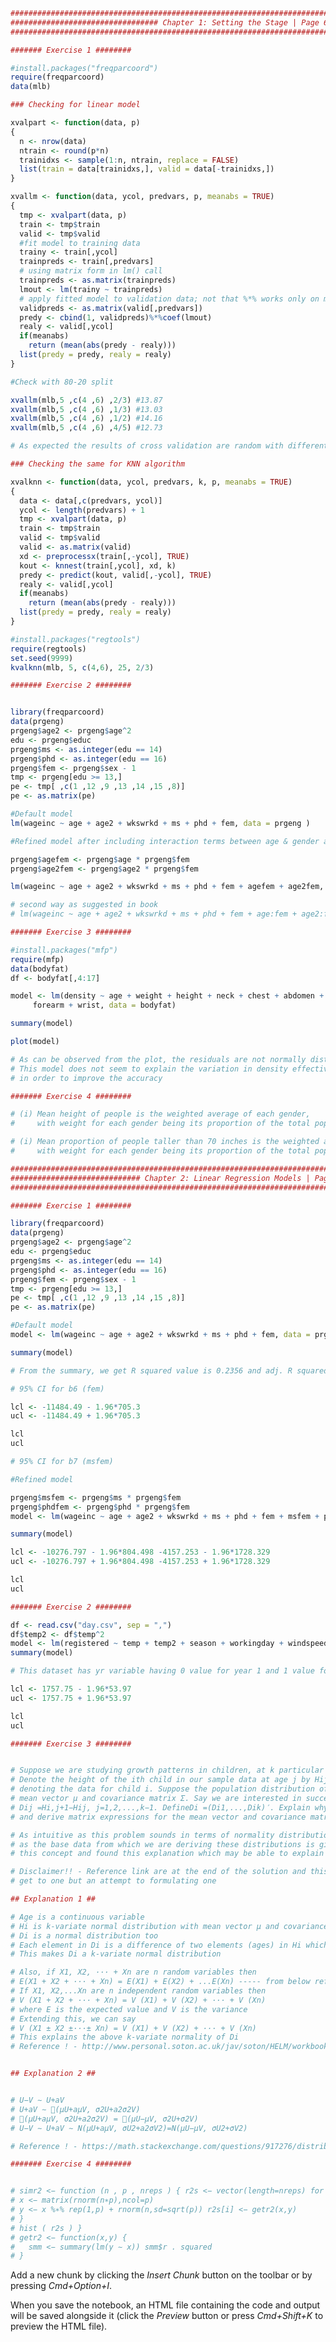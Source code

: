 
```r
##########################################################################################################
################################# Chapter 1: Setting the Stage | Page 61 #################################
##########################################################################################################

####### Exercise 1 ########
```

```r
#install.packages("freqparcoord")
require(freqparcoord)
data(mlb)
```

```r
### Checking for linear model

xvalpart <- function(data, p)
{
  n <- nrow(data)
  ntrain <- round(p*n)
  trainidxs <- sample(1:n, ntrain, replace = FALSE)
  list(train = data[trainidxs,], valid = data[-trainidxs,])
}
```

```r
xvallm <- function(data, ycol, predvars, p, meanabs = TRUE)
{
  tmp <- xvalpart(data, p)
  train <- tmp$train
  valid <- tmp$valid
  #fit model to training data
  trainy <- train[,ycol]
  trainpreds <- train[,predvars]
  # using matrix form in lm() call
  trainpreds <- as.matrix(trainpreds)
  lmout <- lm(trainy ~ trainpreds)
  # apply fitted model to validation data; not that %*% works only on matrices, not data frames
  validpreds <- as.matrix(valid[,predvars])
  predy <- cbind(1, validpreds)%*%coef(lmout)
  realy <- valid[,ycol]
  if(meanabs)
    return (mean(abs(predy - realy)))
  list(predy = predy, realy = realy)
}

```

```r
#Check with 80-20 split

xvallm(mlb,5 ,c(4 ,6) ,2/3) #13.87
xvallm(mlb,5 ,c(4 ,6) ,1/3) #13.03
xvallm(mlb,5 ,c(4 ,6) ,1/2) #14.16
xvallm(mlb,5 ,c(4 ,6) ,4/5) #12.73

# As expected the results of cross validation are random with different split.
```

```r
### Checking the same for KNN algorithm 

xvalknn <- function(data, ycol, predvars, k, p, meanabs = TRUE)
{
  data <- data[,c(predvars, ycol)]
  ycol <- length(predvars) + 1
  tmp <- xvalpart(data, p)
  train <- tmp$train
  valid <- tmp$valid
  valid <- as.matrix(valid)
  xd <- preprocessx(train[,-ycol], TRUE)
  kout <- knnest(train[,ycol], xd, k)
  predy <- predict(kout, valid[,-ycol], TRUE)
  realy <- valid[,ycol]
  if(meanabs)
    return (mean(abs(predy - realy)))
  list(predy = predy, realy = realy)
}
```

```r
#install.packages("regtools")
require(regtools)
set.seed(9999)
kvalknn(mlb, 5, c(4,6), 25, 2/3)
```

```r
####### Exercise 2 ########


library(freqparcoord)
data(prgeng)
prgeng$age2 <- prgeng$age^2
edu <- prgeng$educ
prgeng$ms <- as.integer(edu == 14)
prgeng$phd <- as.integer(edu == 16)
prgeng$fem <- prgeng$sex - 1
tmp <- prgeng[edu >= 13,]
pe <- tmp[ ,c(1 ,12 ,9 ,13 ,14 ,15 ,8)]
pe <- as.matrix(pe)

```

```r
#Default model
lm(wageinc ~ age + age2 + wkswrkd + ms + phd + fem, data = prgeng )
```

```r
#Refined model after including interaction terms between age & gender and age^2 & gender

prgeng$agefem <- prgeng$age * prgeng$fem
prgeng$age2fem <- prgeng$age2 * prgeng$fem

lm(wageinc ~ age + age2 + wkswrkd + ms + phd + fem + agefem + age2fem, data = prgeng )

# second way as suggested in book
# lm(wageinc ~ age + age2 + wkswrkd + ms + phd + fem + age:fem + age2:fem, data = prgeng )
```

```r
####### Exercise 3 ########

#install.packages("mfp")
require(mfp)
data(bodyfat)
df <- bodyfat[,4:17]
```

```r
model <- lm(density ~ age + weight + height + neck + chest + abdomen + hip + thigh + knee + ankle + biceps + 
     forearm + wrist, data = bodyfat)

summary(model)
```

```r
plot(model)
```

```r
# As can be observed from the plot, the residuals are not normally distributed. 
# This model does not seem to explain the variation in density effectively and needs to be refined 
# in order to improve the accuracy
```

```r
####### Exercise 4 ########

# (i) Mean height of people is the weighted average of each gender, 
#     with weight for each gender being its proportion of the total population

# (i) Mean proportion of people taller than 70 inches is the weighted average of each gender, 
#     with weight for each gender being its proportion of the total population taller than 70 inches
```

```r
##########################################################################################################
############################# Chapter 2: Linear Regression Models | Page 120 #############################
##########################################################################################################

####### Exercise 1 ########

library(freqparcoord)
data(prgeng)
prgeng$age2 <- prgeng$age^2
edu <- prgeng$educ
prgeng$ms <- as.integer(edu == 14)
prgeng$phd <- as.integer(edu == 16)
prgeng$fem <- prgeng$sex - 1
tmp <- prgeng[edu >= 13,]
pe <- tmp[ ,c(1 ,12 ,9 ,13 ,14 ,15 ,8)]
pe <- as.matrix(pe)
```

```r
#Default model
model <- lm(wageinc ~ age + age2 + wkswrkd + ms + phd + fem, data = prgeng )

summary(model)

# From the summary, we get R squared value is 0.2356 and adj. R squared value is 0.2354

```

```r
# 95% CI for b6 (fem)

lcl <- -11484.49 - 1.96*705.3
ucl <- -11484.49 + 1.96*705.3

lcl
ucl
```

```r
# 95% CI for b7 (msfem)

#Refined model

prgeng$msfem <- prgeng$ms * prgeng$fem
prgeng$phdfem <- prgeng$phd * prgeng$fem
model <- lm(wageinc ~ age + age2 + wkswrkd + ms + phd + fem + msfem + phdfem, data = prgeng )

summary(model)
```

```r
lcl <- -10276.797 - 1.96*804.498 -4157.253 - 1.96*1728.329
ucl <- -10276.797 + 1.96*804.498 -4157.253 + 1.96*1728.329

lcl
ucl
```

```r
####### Exercise 2 ########

df <- read.csv("day.csv", sep = ",")
df$temp2 <- df$temp^2
model <- lm(registered ~ temp + temp2 + season + workingday + windspeed + yr, data = df)
summary(model)

```

```r
# This dataset has yr variable having 0 value for year 1 and 1 value for year 2. Based on this 95% CI is

lcl <- 1757.75 - 1.96*53.97
ucl <- 1757.75 + 1.96*53.97

lcl
ucl
```

```r
####### Exercise 3 ########


# Suppose we are studying growth patterns in children, at k particular ages. 
# Denote the height of the ith child in our sample data at age j by Hij, with Hi = (Hi1,...,Hik)′ 
# denoting the data for child i. Suppose the population distribution of each Hi is k-variate normal with 
# mean vector μ and covariance matrix Σ. Say we are interested in successive differences in heights,
# Dij =Hi,j+1−Hij, j=1,2,...,k−1. DefineDi =(Di1,...,Dik)′. Explain why each Di is (k−1)-variate normal, 
# and derive matrix expressions for the mean vector and covariance matrices.

# As intuitive as this problem sounds in terms of normality distribution. How it should flow automatically 
# as the base data from which we are deriving these distributions is given as normal. I deep dived into 
# this concept and found this explanation which may be able to explain and help with the required derivation

# Disclaimer!! - Reference link are at the end of the solution and this is not an exact derivation since I could
# get to one but an attempt to formulating one

## Explanation 1 ##

# Age is a continuous variable
# Hi is k-variate normal distribution with mean vector μ and covariance matrix Σ 
# Di is a normal distribution too 
# Each element in Di is a difference of two elements (ages) in Hi which makes the total no of elements in Di as k-1
# This makes Di a k-variate normal distribution

# Also, if X1, X2, ··· + Xn are n random variables then
# E(X1 + X2 + ··· + Xn) = E(X1) + E(X2) + ...E(Xn) ----- from below reference
# If X1, X2,...Xn are n independent random variables then
# V (X1 + X2 + ··· + Xn) = V (X1) + V (X2) + ··· + V (Xn)
# where E is the expected value and V is the variance
# Extending this, we can say
# V (X1 ± X2 ±···± Xn) = V (X1) + V (X2) + ··· + V (Xn)
# This explains the above k-variate normality of Di
# Reference ! - http://www.personal.soton.ac.uk/jav/soton/HELM/workbooks/workbook_39/39_3_sum_diff_rndm_vars.pdf


## Explanation 2 ##


# U−V ∼ U+aV
# U+aV ∼ (μU+aμV, σ2U+a2σ2V) 
# (μU+aμV, σ2U+a2σ2V) = (μU−μV, σ2U+σ2V)
# U−V ∼ U+aV ∼ N(μU+aμV, σU2+a2σV2)=N(μU−μV, σU2+σV2)

# Reference ! - https://math.stackexchange.com/questions/917276/distribution-of-the-difference-of-two-normal-random-variables

```

```r
####### Exercise 4 ########


# simr2 <− function (n , p , nreps ) { r2s <− vector(length=nreps) for (i in 1:nreps) {
# x <− matrix(rnorm(n∗p),ncol=p)
# y <− x %∗% rep(1,p) + rnorm(n,sd=sqrt(p)) r2s[i] <− getr2(x,y)
# }
# hist ( r2s ) }
# getr2 <− function(x,y) {
#   smm <− summary(lm(y ∼ x)) smm$r . squared
# }
```

Add a new chunk by clicking the *Insert Chunk* button on the toolbar or by pressing *Cmd+Option+I*.

When you save the notebook, an HTML file containing the code and output will be saved alongside it (click the *Preview* button or press *Cmd+Shift+K* to preview the HTML file).
